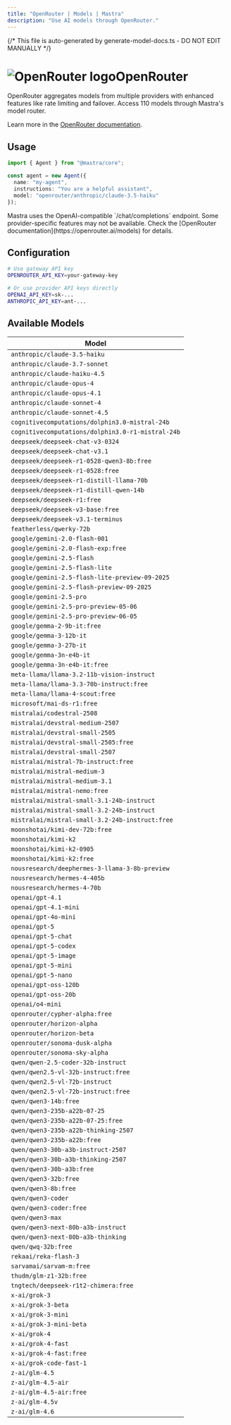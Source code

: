 ```yaml
---
title: "OpenRouter | Models | Mastra"  
description: "Use AI models through OpenRouter."
---
```


{/* This file is auto-generated by generate-model-docs.ts - DO NOT EDIT MANUALLY */}


# <img src="https://models.dev/logos/openrouter.svg" alt="OpenRouter logo" className="inline w-8 h-8 mr-2 align-middle dark:invert dark:brightness-0 dark:contrast-200" />OpenRouter

OpenRouter aggregates models from multiple providers with enhanced features like rate limiting and failover. Access 110 models through Mastra's model router.

Learn more in the [OpenRouter documentation](https://openrouter.ai/models).

## Usage

```typescript
import { Agent } from "@mastra/core";

const agent = new Agent({
  name: "my-agent",
  instructions: "You are a helpful assistant",
  model: "openrouter/anthropic/claude-3.5-haiku"
});
```

<Callout type="info">
Mastra uses the OpenAI-compatible `/chat/completions` endpoint. Some provider-specific features may not be available. Check the [OpenRouter documentation](https://openrouter.ai/models) for details.
</Callout>

## Configuration

```bash
# Use gateway API key
OPENROUTER_API_KEY=your-gateway-key

# Or use provider API keys directly  
OPENAI_API_KEY=sk-...
ANTHROPIC_API_KEY=ant-...
```


## Available Models

| Model |
|-------|
| `anthropic/claude-3.5-haiku` |
| `anthropic/claude-3.7-sonnet` |
| `anthropic/claude-haiku-4.5` |
| `anthropic/claude-opus-4` |
| `anthropic/claude-opus-4.1` |
| `anthropic/claude-sonnet-4` |
| `anthropic/claude-sonnet-4.5` |
| `cognitivecomputations/dolphin3.0-mistral-24b` |
| `cognitivecomputations/dolphin3.0-r1-mistral-24b` |
| `deepseek/deepseek-chat-v3-0324` |
| `deepseek/deepseek-chat-v3.1` |
| `deepseek/deepseek-r1-0528-qwen3-8b:free` |
| `deepseek/deepseek-r1-0528:free` |
| `deepseek/deepseek-r1-distill-llama-70b` |
| `deepseek/deepseek-r1-distill-qwen-14b` |
| `deepseek/deepseek-r1:free` |
| `deepseek/deepseek-v3-base:free` |
| `deepseek/deepseek-v3.1-terminus` |
| `featherless/qwerky-72b` |
| `google/gemini-2.0-flash-001` |
| `google/gemini-2.0-flash-exp:free` |
| `google/gemini-2.5-flash` |
| `google/gemini-2.5-flash-lite` |
| `google/gemini-2.5-flash-lite-preview-09-2025` |
| `google/gemini-2.5-flash-preview-09-2025` |
| `google/gemini-2.5-pro` |
| `google/gemini-2.5-pro-preview-05-06` |
| `google/gemini-2.5-pro-preview-06-05` |
| `google/gemma-2-9b-it:free` |
| `google/gemma-3-12b-it` |
| `google/gemma-3-27b-it` |
| `google/gemma-3n-e4b-it` |
| `google/gemma-3n-e4b-it:free` |
| `meta-llama/llama-3.2-11b-vision-instruct` |
| `meta-llama/llama-3.3-70b-instruct:free` |
| `meta-llama/llama-4-scout:free` |
| `microsoft/mai-ds-r1:free` |
| `mistralai/codestral-2508` |
| `mistralai/devstral-medium-2507` |
| `mistralai/devstral-small-2505` |
| `mistralai/devstral-small-2505:free` |
| `mistralai/devstral-small-2507` |
| `mistralai/mistral-7b-instruct:free` |
| `mistralai/mistral-medium-3` |
| `mistralai/mistral-medium-3.1` |
| `mistralai/mistral-nemo:free` |
| `mistralai/mistral-small-3.1-24b-instruct` |
| `mistralai/mistral-small-3.2-24b-instruct` |
| `mistralai/mistral-small-3.2-24b-instruct:free` |
| `moonshotai/kimi-dev-72b:free` |
| `moonshotai/kimi-k2` |
| `moonshotai/kimi-k2-0905` |
| `moonshotai/kimi-k2:free` |
| `nousresearch/deephermes-3-llama-3-8b-preview` |
| `nousresearch/hermes-4-405b` |
| `nousresearch/hermes-4-70b` |
| `openai/gpt-4.1` |
| `openai/gpt-4.1-mini` |
| `openai/gpt-4o-mini` |
| `openai/gpt-5` |
| `openai/gpt-5-chat` |
| `openai/gpt-5-codex` |
| `openai/gpt-5-image` |
| `openai/gpt-5-mini` |
| `openai/gpt-5-nano` |
| `openai/gpt-oss-120b` |
| `openai/gpt-oss-20b` |
| `openai/o4-mini` |
| `openrouter/cypher-alpha:free` |
| `openrouter/horizon-alpha` |
| `openrouter/horizon-beta` |
| `openrouter/sonoma-dusk-alpha` |
| `openrouter/sonoma-sky-alpha` |
| `qwen/qwen-2.5-coder-32b-instruct` |
| `qwen/qwen2.5-vl-32b-instruct:free` |
| `qwen/qwen2.5-vl-72b-instruct` |
| `qwen/qwen2.5-vl-72b-instruct:free` |
| `qwen/qwen3-14b:free` |
| `qwen/qwen3-235b-a22b-07-25` |
| `qwen/qwen3-235b-a22b-07-25:free` |
| `qwen/qwen3-235b-a22b-thinking-2507` |
| `qwen/qwen3-235b-a22b:free` |
| `qwen/qwen3-30b-a3b-instruct-2507` |
| `qwen/qwen3-30b-a3b-thinking-2507` |
| `qwen/qwen3-30b-a3b:free` |
| `qwen/qwen3-32b:free` |
| `qwen/qwen3-8b:free` |
| `qwen/qwen3-coder` |
| `qwen/qwen3-coder:free` |
| `qwen/qwen3-max` |
| `qwen/qwen3-next-80b-a3b-instruct` |
| `qwen/qwen3-next-80b-a3b-thinking` |
| `qwen/qwq-32b:free` |
| `rekaai/reka-flash-3` |
| `sarvamai/sarvam-m:free` |
| `thudm/glm-z1-32b:free` |
| `tngtech/deepseek-r1t2-chimera:free` |
| `x-ai/grok-3` |
| `x-ai/grok-3-beta` |
| `x-ai/grok-3-mini` |
| `x-ai/grok-3-mini-beta` |
| `x-ai/grok-4` |
| `x-ai/grok-4-fast` |
| `x-ai/grok-4-fast:free` |
| `x-ai/grok-code-fast-1` |
| `z-ai/glm-4.5` |
| `z-ai/glm-4.5-air` |
| `z-ai/glm-4.5-air:free` |
| `z-ai/glm-4.5v` |
| `z-ai/glm-4.6` |

